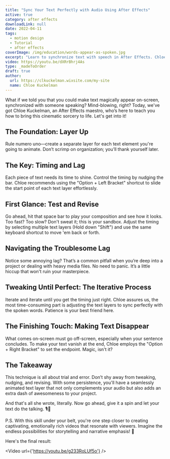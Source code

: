 ```yaml
---
title: "Sync Your Text Perfectly with Audio Using After Effects"
active: true
category: after effects
downloadLink: null
date: 2022-04-11
tags:
  - motion design
  - Tutorial
  - after effects
coverImage: /img/education/words-appear-as-spoken.jpg
excerpt: "Learn to synchronize text with speech in After Effects. Chloe Kuckelman guides you through creating words that appear as they're spoken."
video: https://youtu.be/dXRrBhrj4As
type: _madeToOrder
draft: true
author:
  url: https://clkuckelman.wixsite.com/my-site
  name: Chloe Kuckelman
---
```

What if we told you that you could make text magically appear on-screen, synchronized with someone speaking? Mind-blowing, right? Today, we've got Chloe Kuckelman, an After Effects maestro, who’s here to teach you how to bring this cinematic sorcery to life. Let's get into it!

## The Foundation: Layer Up

Rule numero uno—create a separate layer for each text element you're going to animate. Don’t scrimp on organization; you’ll thank yourself later.

## The Key: Timing and Lag 

Each piece of text needs its time to shine. Control the timing by nudging the bar. Chloe recommends using the "Option + Left Bracket" shortcut to slide the start point of each text layer effortlessly.

## First Glance: Test and Revise

Go ahead, hit that space bar to play your composition and see how it looks. Too fast? Too slow? Don't sweat it; this is your sandbox. Adjust the timing by selecting multiple text layers (Hold down "Shift") and use the same keyboard shortcut to move 'em back or forth.

## Navigating the Troublesome Lag

Notice some annoying lag? That’s a common pitfall when you’re deep into a project or dealing with heavy media files. No need to panic. It’s a little hiccup that won't ruin your masterpiece.

## Tweaking Until Perfect: The Iterative Process

Iterate and iterate until you get the timing just right. Chloe assures us, the most time-consuming part is adjusting the text layers to sync perfectly with the spoken words. Patience is your best friend here.

## The Finishing Touch: Making Text Disappear

What comes on-screen must go off-screen, especially when your sentence concludes. To make your text vanish at the end, Chloe employs the "Option + Right Bracket" to set the endpoint. Magic, isn't it?

## The Takeaway

This technique is all about trial and error. Don’t shy away from tweaking, nudging, and revising. With some persistence, you'll have a seamlessly animated text layer that not only complements your audio but also adds an extra dash of awesomeness to your project.

And that's all she wrote, literally. Now go ahead, give it a spin and let your text do the talking. 🎙️🎨

P.S. With this skill under your belt, you're one step closer to creating captivating, emotionally rich videos that resonate with viewers. Imagine the endless possibilities for storytelling and narrative emphasis! 🚀

Here's the final result:

<Video url={'https://youtu.be/g233RoLUf5o'} />
